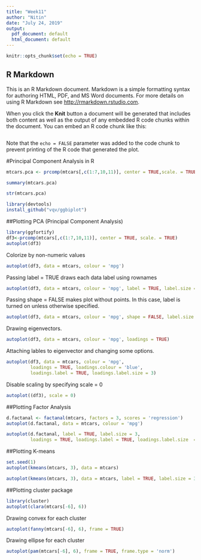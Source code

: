 ```yaml
---
title: "Week11"
author: "Nitin"
date: "July 24, 2019"
output:
  pdf_document: default
  html_document: default
---
```


```r
knitr::opts_chunk$set(echo = TRUE)
```

## R Markdown

This is an R Markdown document. Markdown is a simple formatting syntax for authoring HTML, PDF, and MS Word documents. For more details on using R Markdown see <http://rmarkdown.rstudio.com>.

When you click the **Knit** button a document will be generated that includes both content as well as the output of any embedded R code chunks within the document. You can embed an R code chunk like this:


```r

```

Note that the `echo = FALSE` parameter was added to the code chunk to prevent printing of the R code that generated the plot.

#Principal Component Analysis in R

```r
mtcars.pca <- prcomp(mtcars[,c(1:7,10,11)], center = TRUE,scale. = TRUE)

summary(mtcars.pca)
```

```r
str(mtcars.pca)
```

```r
library(devtools)
install_github("vqv/ggbiplot")

```

##Plotting PCA (Principal Component Analysis)

```r
library(ggfortify)
df3<-prcomp(mtcars[,c(1:7,10,11)], center = TRUE, scale. = TRUE)
autoplot(df3)
```

Colorize by non-numeric values
```r
autoplot(df3, data = mtcars, colour = 'mpg')
```

Passing label = TRUE draws each data label using rownames

```r
autoplot(df3, data = mtcars, colour = 'mpg', label = TRUE, label.size = 3)
```

Passing shape = FALSE makes plot without points. In this case, label is turned on unless otherwise specified.

```r
autoplot(df3, data = mtcars, colour = 'mpg', shape = FALSE, label.size = 3)

```
 Drawing eigenvectors.
```r
autoplot(df3, data = mtcars, colour = 'mpg', loadings = TRUE)
```

Attaching lables to eigenvector and changing some options.

```r
autoplot(df3, data = mtcars, colour = 'mpg', 
         loadings = TRUE, loadings.colour = 'blue',
         loadings.label = TRUE, loadings.label.size = 3)
```

Disable scaling by specifying scale = 0

```r
autoplot((df3), scale = 0)
```

##Plotting Factor Analysis
```r
d.factanal <- factanal(mtcars, factors = 3, scores = 'regression')
autoplot(d.factanal, data = mtcars, colour = 'mpg')
```

```r
autoplot(d.factanal, label = TRUE, label.size = 3,
         loadings = TRUE, loadings.label = TRUE, loadings.label.size  = 3)
```

##Plotting K-means

```r
set.seed(1)
autoplot(kmeans(mtcars, 3), data = mtcars)

```

```r
autoplot(kmeans(mtcars, 3), data = mtcars, label = TRUE, label.size = 3)
```

##Plotting cluster package

```r
library(cluster)
autoplot(clara(mtcars[-6], 6))

```
Drawing convex for each cluster
```r
autoplot(fanny(mtcars[-6], 6), frame = TRUE)
```

Drawing ellipse for each cluster

```r
autoplot(pam(mtcars[-6], 6), frame = TRUE, frame.type = 'norm')
```

